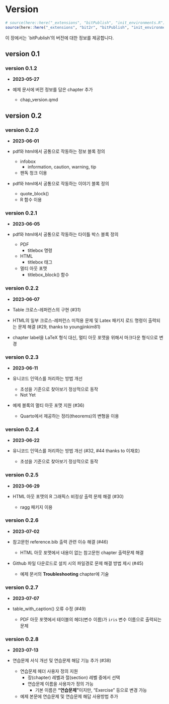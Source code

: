 # Version {#sec-version}

```r
# source(here::here("_extensions", "bitPublish", "init_environments.R"))
source(here::here("_extensions", "bit2r", "bitPublish", "init_environments.R"))
```

이 장에서는 `bitPublish'의 버전에 대한 정보를 제공합니다.

## version 0.1

### version 0.1.2

- **2023-05-27**

- 예제 문서에 버전 정보를 담은 chapter 추가
    - chap_version.qmd
    
## version 0.2

### version 0.2.0    

- **2023-06-01**

- pdf와 html에서 공통으로 작동하는 정보 블록 정의
    - infobox
        - information, caution, warning, tip
    - 팬독 청크 이용
- pdf와 html에서 공통으로 작동하는 이야기 블록 정의
    - quote_block()
    - R 함수 이용 

### version 0.2.1    

- **2023-06-05**

- pdf와 html에서 공통으로 작동하는 타이틀 박스 블록 정의
    - PDF
        - titlebox 명령
    - HTML
        - titlebox 태그
    - 멀티 아웃 포맷
        - titlebox_block() 함수

### version 0.2.2

- **2023-06-07**

- Table 크로스-레퍼런스의 구현 (#31)
- HTML의 일부 크로스-레퍼런스 미적용 문제 및 Latex 패키지 로드 명령이 출력되는 문제 해결 (#29, thanks to youngjinkim81)
- chapter label을 LaTeX 형식 대신, 멀티 아웃 포맷을 위해서 마크다운 형식으로 변경 


### version 0.2.3

- **2023-06-11**

- 유니코드 인덱스를 처리하는 방법 개선
    - 초성을 기준으로 찾아보기 정상적으로 동작 
    - Not Yet
- 예제 블록의 멀티 아웃 포맷 지원 (#36)
    - Quarto에서 제공하는 정리(theorems)의 변형을 이용
    
### version 0.2.4

- **2023-06-22**

- 유니코드 인덱스를 처리하는 방법 개선 (#32, #44 thanks to 이재호)
    - 초성을 기준으로 찾아보기 정상적으로 동작 


### version 0.2.5

- **2023-06-29**

- HTML 아웃 포맷의 R 그래픽스 비정상 출력 문제 해결  (#30)
    - ragg 패키지 이용
    
    
### version 0.2.6

- **2023-07-02**

- 참고문헌 reference.bib 출력 관련 이슈 해결  (#46)
    - HTML 아웃 포맷에서 내용이 없는 참고문헌 chapter 출력문제 해결
- Github 파일 다운로드로 설치 시의 파일경로 문제 해결 방법 제시  (#45)
    - 예제 문서의 **Troubleshooting** chapter에 기술
    

### version 0.2.7

- **2023-07-07**

- table_with_caption() 오류 수정 (#49)
    - PDF 아웃 포맷에서 테이블의 헤더(변수 이름)가 `iris` 변수 이름으로 출력되는 문제
    

### version 0.2.8

- **2023-07-13**

- 연습문제 서식 개선 및 연습문제 해답 기능 추가 (#38)
    - 연습문제 헤더 사용자 정의 지원
        - 장(chapter) 레벨과 절(section) 레벨 중에서 선택
        - 연습문제 이름을 사용자가 정의 가능
            - 기본 이름은 **"연습문제"**이지만, "Exercise" 등으로 변경 가능
    - 예제 본문에 연습문제 및 연습문제 해답 사용방법 추가

    
